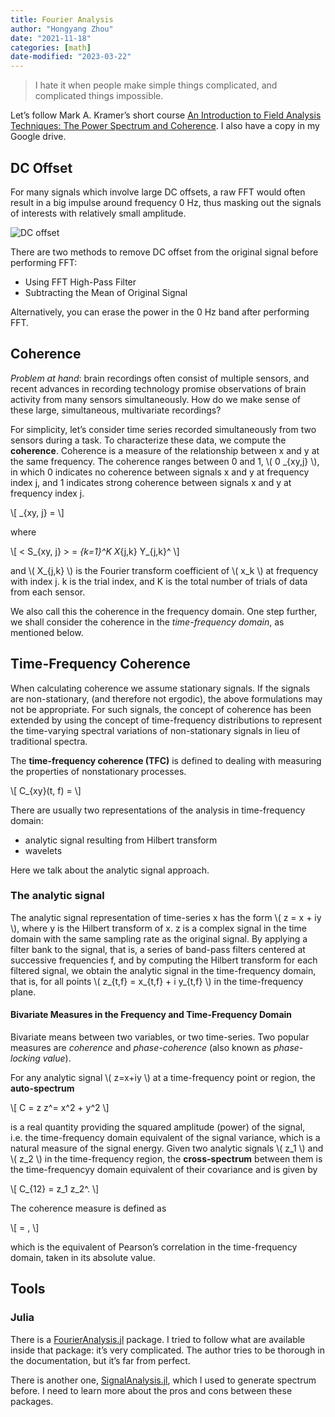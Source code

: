 ```yaml
---
title: Fourier Analysis
author: "Hongyang Zhou"
date: "2021-11-18"
categories: [math]
date-modified: "2023-03-22"
---
```


> I hate it when people make simple things complicated, and complicated things impossible.

Let's follow Mark A. Kramer's short course [An Introduction to Field Analysis Techniques: The Power Spectrum and Coherence](https://www.google.com/url?sa=t&rct=j&q=&esrc=s&source=web&cd=&ved=2ahUKEwjb9rHbwqH0AhVtxosKHZggDuYQFnoECAQQAQ&url=https%3A%2F%2Fwww.sfn.org%2F~%2Fmedia%2FSfN%2FDocuments%2FShort%2520Courses%2F2013%2520Short%2520Course%2520II%2FSC2%2520Kramer.ashx&usg=AOvVaw1cR0HUTjm4MKtCBzvwwxDA). I also have a copy in my Google drive.

## DC Offset

For many signals which involve large DC offsets, a raw FFT would often result in a big impulse around frequency 0 Hz, thus masking out the signals of interests with relatively small amplitude.

<img src="http://blog.originlab.com/wp-content/uploads/2015/03/Remove_DC_Offset_Blog_10.png" alt="DC offset">

There are two methods to remove DC offset from the original signal before performing FFT:

* Using FFT High-Pass Filter
* Subtracting the Mean of Original Signal

Alternatively, you can erase the power in the 0 Hz band after performing FFT.

## Coherence

*Problem at hand*: brain recordings often consist of multiple sensors, and recent advances in recording technology promise observations of brain activity from many sensors simultaneously. How do we make sense of these large, simultaneous, multivariate recordings?

For simplicity, let's consider time series recorded simultaneously from two sensors during a task. To characterize these data, we compute the **coherence**. Coherence is a measure of the relationship between x and y at the same frequency. The coherence ranges between 0 and 1, \\( 0 \le \kappa_{xy,j} \le 1 \\), in which 0 indicates no coherence between signals x and y at frequency index j, and 1 indicates strong coherence between signals x and y at frequency index j.

\\[
\kappa_{xy, j} = \frac{|\< S_{xy, j} \>|}{\sqrt{\< S_{xx,j} \>} \sqrt{\< S_{yy,j} \>}}
\\]

where

\\[
\< S_{xy, j} \> = \frac{2 \Delta^2}{T} \frac{1}{K} \sum_{k=1}^K X_{j,k} Y_{j,k}^\ast
\\]

and \\( X_{j,k} \\) is the Fourier transform coefficient of \\( x_k \\) at frequency with index j. k is the trial index, and K is the total number of trials of data from each sensor.

We also call this the coherence in the frequency domain. One step further, we shall consider the coherence in the *time-frequency domain*, as mentioned below.

## Time-Frequency Coherence

When calculating coherence we assume stationary signals. If the signals are non-stationary, (and therefore not ergodic), the above formulations may not be appropriate. For such signals, the concept of coherence has been extended by using the concept of time-frequency distributions to represent the time-varying spectral variations of non-stationary signals in lieu of traditional spectra.

The **time-frequency coherence (TFC)** is defined to dealing with measuring the properties of nonstationary processes.

\\[
C_{xy}(t, f) = \frac{|\< S_{xy}(t, f) \>|}{\sqrt{\< S_{xx}(t, f) \>} \sqrt{\< S_{yy}(t, f) \>}}
\\]

There are usually two representations of the analysis in time-frequency domain:

- analytic signal resulting from Hilbert transform
- wavelets

Here we talk about the analytic signal approach.

### The analytic signal

The analytic signal representation of time-series x has the form \\( z = x + iy \\), where y is the Hilbert transform of x. z is a complex signal in the time domain with the same sampling rate as the original signal. By applying a filter bank to the signal, that is, a series of band-pass filters centered at successive frequencies f, and by computing the Hilbert transform for each filtered signal, we obtain the analytic signal in the time-frequency domain, that is, for all points \\( z_{t,f} = x_{t,f} + i y_{t,f} \\) in the time-frequency plane.

#### Bivariate Measures in the Frequency and Time-Frequency Domain

Bivariate means between two variables, or two time-series. Two popular measures are *coherence* and *phase-coherence* (also known as *phase-locking value*).

For any analytic signal \\( z=x+iy \\) at a time-frequency point or region, the **auto-spectrum**

\\[
C = z z^\ast = x^2 + y^2
\\]

is a real quantity providing the squared amplitude (power) of the signal, i.e. the time-frequency domain equivalent of the signal variance, which is a natural measure of the signal energy. Given two analytic signals \\( z_1 \\) and \\( z_2 \\) in the time-frequency region, the **cross-spectrum** between them is the time-frequencyy domain equivalent of their covariance and is given by

\\[
C_{12} = z_1 z_2^\ast .
\\]

The coherence measure is defined as

\\[
\kappa = \frac{|\< C_{12} \>|}{\sqrt{\< C_1 \>} \sqrt{\< C_2 \>}},
\\]

which is the equivalent of Pearson's correlation in the time-frequency domain, taken in its absolute value.

## Tools

### Julia

There is a [FourierAnalysis.jl](https://github.com/Marco-Congedo/FourierAnalysis.jl/tree/master) package. I tried to follow what are available inside that package: it's very complicated. The author tries to be thorough in the documentation, but it's far from perfect.

There is another one, [SignalAnalysis.jl](https://github.com/org-arl/SignalAnalysis.jl), which I used to generate spectrum before. I need to learn more about the pros and cons between these packages.
